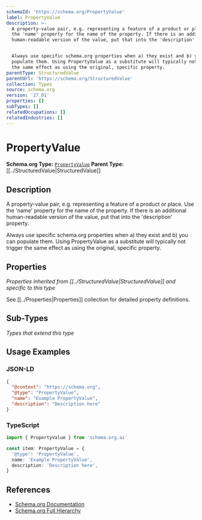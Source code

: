 ```yaml
---
schemaId: 'https://schema.org/PropertyValue'
label: PropertyValue
description: >-
  A property-value pair, e.g. representing a feature of a product or place. Use
  the 'name' property for the name of the property. If there is an additional
  human-readable version of the value, put that into the 'description' property.


  Always use specific schema.org properties when a) they exist and b) you can
  populate them. Using PropertyValue as a substitute will typically not trigger
  the same effect as using the original, specific property.
parentType: StructuredValue
parentUrl: 'https://schema.org/StructuredValue'
collection: Types
source: schema.org
version: '27.01'
properties: []
subTypes: []
relatedOccupations: []
relatedIndustries: []
---
```

# PropertyValue

**Schema.org Type:** [`PropertyValue`](https://schema.org/PropertyValue)
**Parent Type:** [[../StructuredValue|StructuredValue]]

## Description

A property-value pair, e.g. representing a feature of a product or place. Use the 'name' property for the name of the property. If there is an additional human-readable version of the value, put that into the 'description' property.

Always use specific schema.org properties when a) they exist and b) you can populate them. Using PropertyValue as a substitute will typically not trigger the same effect as using the original, specific property.

## Properties

*Properties inherited from [[../StructuredValue|StructuredValue]] and specific to this type*

See [[../Properties|Properties]] collection for detailed property definitions.

## Sub-Types

*Types that extend this type*

## Usage Examples

### JSON-LD

```json
{
  "@context": "https://schema.org",
  "@type": "PropertyValue",
  "name": "Example PropertyValue",
  "description": "Description here"
}
```

### TypeScript

```typescript
import { PropertyValue } from 'schema.org.ai'

const item: PropertyValue = {
  '@type': 'PropertyValue',
  name: 'Example PropertyValue',
  description: 'Description here',
}
```

## References

- [Schema.org Documentation](https://schema.org/PropertyValue)
- [Schema.org Full Hierarchy](https://schema.org/docs/full.html)
